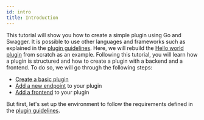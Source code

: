 ```yaml
---
id: intro
title: Introduction
---
```


This tutorial will show you how to create a simple plugin using Go and Swagger. It is possible to use other languages and frameworks such as explained in the [plugin guidelines](/docs/build/plugin/guidelines).
Here, we will rebuild the [Hello world plugin](https://github.com/massalabs/station-massa-hello-world/tree/main) from scratch as an example.
Following this tutorial, you will learn how a plugin is structured and how to create a plugin with a backend and a frontend.
To do so, we will go through the following steps:

- [Create a basic plugin](./create-basic-plugin.mdx)
- [Add a new endpoint](./create-plugin-with-endpoint.mdx) to your plugin
- [Add a frontend](./create-plugin-with-a-frontend.mdx) to your plugin

But first, let's set up the environment to follow the requirements defined in the [plugin guidelines](../../build/plugin/guidelines.mdx).
